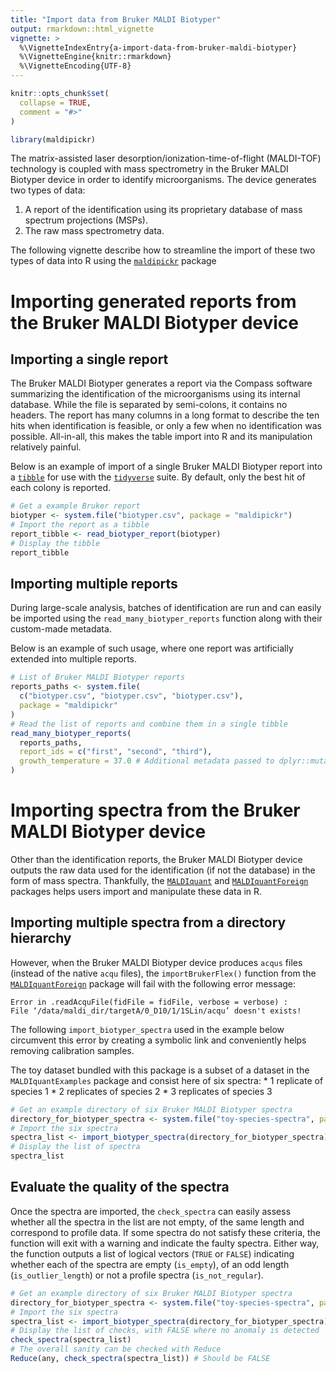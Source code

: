 ```yaml
---
title: "Import data from Bruker MALDI Biotyper"
output: rmarkdown::html_vignette
vignette: >
  %\VignetteIndexEntry{a-import-data-from-bruker-maldi-biotyper}
  %\VignetteEngine{knitr::rmarkdown}
  %\VignetteEncoding{UTF-8}
---
```


```r
knitr::opts_chunk$set(
  collapse = TRUE,
  comment = "#>"
)
```

```r
library(maldipickr)
```

<!-- WARNING - This vignette is generated by {fusen} from dev/import-data.Rmd: do not edit by hand -->

<!-- Run this 'development' chunk -->
<!-- Store every call to library() that you need to explore your functions -->


<!--
 You need to run the 'description' chunk in the '0-dev_history.Rmd' file before continuing your code there.

If it is the first time you use {fusen}, after 'description', you can directly run the last chunk of the present file with inflate() inside.
--> 


<!-- 
 Store your dataset in a directory named "inst/" at the root of your project.
 Use it for your tests in this Rmd thanks to `pkgload::load_all()` to make it available
and `system.file()` to read it in your examples.

- There already is a dataset in the "inst/" directory to be used in the examples below
-->

The matrix-assisted laser desorption/ionization-time-of-flight (MALDI-TOF) technology is coupled with mass spectrometry in the Bruker MALDI Biotyper device in order to identify microorganisms.
The device generates two types of data:

1. A report of the identification using its proprietary database of mass spectrum projections (MSPs).
2. The raw mass spectrometry data.

The following vignette describe how to streamline the import of these two types of data into R using the [`maldipickr`](https://github.com/cpauvert/maldipickr) package


# Importing generated reports from the Bruker MALDI Biotyper device

## Importing a single report

The Bruker MALDI Biotyper generates a report via the Compass software summarizing the identification of the microorganisms using its internal database.
While the file is separated by semi-colons, it contains no headers.
The report has many columns in a long format to describe the ten hits when identification is feasible, or only a few when no identification was possible.
All-in-all, this makes the table import into R and its manipulation relatively painful.

Below is an example of import of a single Bruker MALDI Biotyper report into a [`tibble`](https://tibble.tidyverse.org) for use with the [`tidyverse`](https://tidyverse.tidyverse.org/) suite. By default, only the best hit of each colony is reported.

<!--
Create a chunk for the core of the function

- The chunk needs to be named `function` at least
- It contains the code of a documented function
- The chunk can also be named `function-my_median` to make it easily
findable in your Rmd
- Let the `@examples` part empty, and use the next `examples` chunk instead to present reproducible examples

After inflating the template

-  This function code will automatically be added in a new file in the "R/" directory
-->


<!--
Create a chunk with an example of use for your function

- The chunk needs to be named `examples` at least
- It contains working examples of your function
- The chunk is better be named `examples-my_median` to be handled
correctly when inflated as a vignette

After inflating the template

-  This example will automatically be added in the '@examples' part of our function above in the "R/" directory
- This example will automatically be added in the vignette created from this Rmd template
-->


```r
# Get a example Bruker report
biotyper <- system.file("biotyper.csv", package = "maldipickr")
# Import the report as a tibble
report_tibble <- read_biotyper_report(biotyper)
# Display the tibble
report_tibble
```

<!--
Create a chunk with a test of use for your function

- The chunk needs to be named `tests` at least
- It contains working tests of your function
- The chunk is better be named `tests-my_median` to be handled
correctly when inflated as a vignette

After inflating the template

-  This test code will automatically be added in the "tests/testthat/" directory
-->


## Importing multiple reports

During large-scale analysis, batches of identification are run and can easily be imported using the `read_many_biotyper_reports` function along with their custom-made metadata.

Below is an example of such usage, where one report was artificially extended into multiple reports.


  

```r
# List of Bruker MALDI Biotyper reports
reports_paths <- system.file(
  c("biotyper.csv", "biotyper.csv", "biotyper.csv"),
  package = "maldipickr"
)
# Read the list of reports and combine them in a single tibble
read_many_biotyper_reports(
  reports_paths,
  report_ids = c("first", "second", "third"),
  growth_temperature = 37.0 # Additional metadata passed to dplyr::mutate
)
```

  

# Importing spectra from the Bruker MALDI Biotyper device

Other than the identification reports, the Bruker MALDI Biotyper device outputs the raw data used for the identification (if not the database) in the form of mass spectra.
Thankfully, the [`MALDIquant`](https://strimmerlab.github.io/software/maldiquant) and [`MALDIquantForeign`](https://strimmerlab.github.io/software/maldiquant) packages helps users import and manipulate these data in R.



## Importing multiple spectra from a directory hierarchy

However, when the Bruker MALDI Biotyper device produces `acqus` files (instead of the native `acqu` files), the `importBrukerFlex()` function from the [`MALDIquantForeign`](https://strimmerlab.github.io/software/maldiquant) package
 will fail with the following error message:

```
Error in .readAcquFile(fidFile = fidFile, verbose = verbose) :
File ‘/data/maldi_dir/targetA/0_D10/1/1SLin/acqu’ doesn't exists!
```

The following `import_biotyper_spectra` used in the example below circumvent this error by creating a symbolic link and conveniently helps removing calibration samples.

The toy dataset bundled with this package is a subset of a dataset in the `MALDIquantExamples` package and consist here of six spectra:
* 1 replicate of species 1
* 2 replicates of species 2
* 3 replicates of species 3


  

```r
# Get an example directory of six Bruker MALDI Biotyper spectra
directory_for_biotyper_spectra <- system.file("toy-species-spectra", package = "maldipickr")
# Import the six spectra
spectra_list <- import_biotyper_spectra(directory_for_biotyper_spectra)
# Display the list of spectra
spectra_list
```

  

## Evaluate the quality of the spectra

Once the spectra are imported, the `check_spectra` can easily assess whether all the spectra in the list are not empty, of the same length and correspond to profile data.
If some spectra do not satisfy these criteria, the function will exit with a warning and indicate the faulty spectra.
Either way, the function outputs a list of logical vectors (`TRUE` or `FALSE`) indicating whether each of the spectra are empty (`is_empty`), of an odd length (`is_outlier_length`) or not a profile spectra (`is_not_regular`).


  

```r
# Get an example directory of six Bruker MALDI Biotyper spectra
directory_for_biotyper_spectra <- system.file("toy-species-spectra", package = "maldipickr")
# Import the six spectra
spectra_list <- import_biotyper_spectra(directory_for_biotyper_spectra)
# Display the list of checks, with FALSE where no anomaly is detected
check_spectra(spectra_list)
# The overall sanity can be checked with Reduce
Reduce(any, check_spectra(spectra_list)) # Should be FALSE
```

  

  


